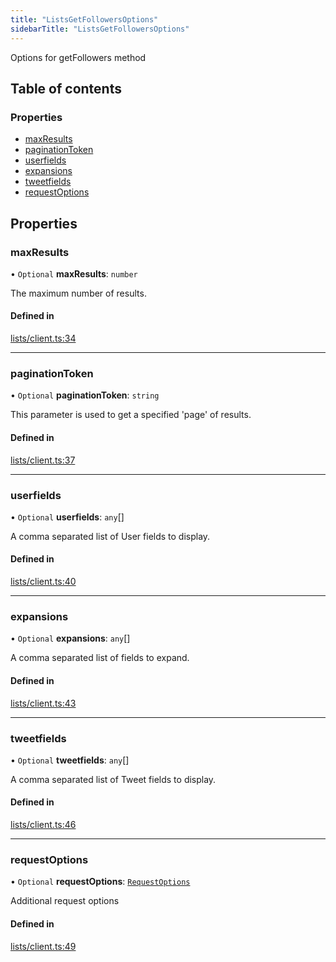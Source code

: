 ```yaml
---
title: "ListsGetFollowersOptions"
sidebarTitle: "ListsGetFollowersOptions"
---
```


Options for getFollowers method

## Table of contents

### Properties

- [maxResults](/xdks/typescript/reference/interfaces/ListsGetFollowersOptions#maxresults)
- [paginationToken](/xdks/typescript/reference/interfaces/ListsGetFollowersOptions#paginationtoken)
- [userfields](/xdks/typescript/reference/interfaces/ListsGetFollowersOptions#userfields)
- [expansions](/xdks/typescript/reference/interfaces/ListsGetFollowersOptions#expansions)
- [tweetfields](/xdks/typescript/reference/interfaces/ListsGetFollowersOptions#tweetfields)
- [requestOptions](/xdks/typescript/reference/interfaces/ListsGetFollowersOptions#requestoptions)

## Properties

### maxResults

• `Optional` **maxResults**: `number`

The maximum number of results.

#### Defined in

[lists/client.ts:34](https://github.com/xdevplatform/xdk/blob/298ca9350d035e40e7c8ee0753c50052819a41e2/xdk/typescript/src/lists/client.ts#L34)

___

### paginationToken

• `Optional` **paginationToken**: `string`

This parameter is used to get a specified 'page' of results.

#### Defined in

[lists/client.ts:37](https://github.com/xdevplatform/xdk/blob/298ca9350d035e40e7c8ee0753c50052819a41e2/xdk/typescript/src/lists/client.ts#L37)

___

### userfields

• `Optional` **userfields**: `any`[]

A comma separated list of User fields to display.

#### Defined in

[lists/client.ts:40](https://github.com/xdevplatform/xdk/blob/298ca9350d035e40e7c8ee0753c50052819a41e2/xdk/typescript/src/lists/client.ts#L40)

___

### expansions

• `Optional` **expansions**: `any`[]

A comma separated list of fields to expand.

#### Defined in

[lists/client.ts:43](https://github.com/xdevplatform/xdk/blob/298ca9350d035e40e7c8ee0753c50052819a41e2/xdk/typescript/src/lists/client.ts#L43)

___

### tweetfields

• `Optional` **tweetfields**: `any`[]

A comma separated list of Tweet fields to display.

#### Defined in

[lists/client.ts:46](https://github.com/xdevplatform/xdk/blob/298ca9350d035e40e7c8ee0753c50052819a41e2/xdk/typescript/src/lists/client.ts#L46)

___

### requestOptions

• `Optional` **requestOptions**: [`RequestOptions`](/xdks/typescript/reference/interfaces/RequestOptions)

Additional request options

#### Defined in

[lists/client.ts:49](https://github.com/xdevplatform/xdk/blob/298ca9350d035e40e7c8ee0753c50052819a41e2/xdk/typescript/src/lists/client.ts#L49)

